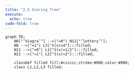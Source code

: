 ```yaml
---
title: "2.5 Scoring Tree"
execute: 
  echo: true
code-fold: true
---
```


```mermaid

graph TD;
    N0["‘Viagra’"] -->|"=0"| N11["‘lottery’"];
    N0 -->|"=1"| L3["ŝ(x)=4"]:::filled;
    N11 -->|"=0"| L1["ŝ(x)=1/2"]:::filled;
    N11 -->|"=1"| L2["ŝ(x)=2"]:::filled;

    classDef filled fill:#cccccc,stroke:#000,color:#000;
    class L1,L2,L3 filled;



```